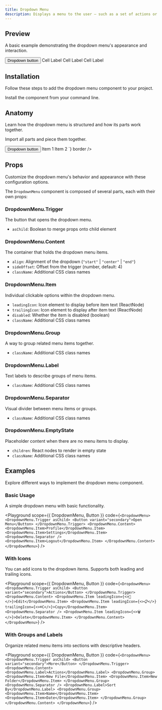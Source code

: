 ```yaml
---
title: Dropdown Menu
description: Displays a menu to the user — such as a set of actions or functions — triggered by a button.
---
```


## Preview
A basic example demonstrating the dropdown menu's appearance and interaction.

<Preview>
  <DropdownMenu>
    <DropdownMenu.Trigger asChild>
      <Button variant="ghost" size="small">Dropdown button</Button>
    </DropdownMenu.Trigger>
    <DropdownMenu.Content align="end">
      <DropdownMenu.Group>
        <DropdownMenu.Item>Cell Label</DropdownMenu.Item>
        <DropdownMenu.Item>Cell Label</DropdownMenu.Item>
        <DropdownMenu.Item>Cell Label</DropdownMenu.Item>
      </DropdownMenu.Group>
    </DropdownMenu.Content>
  </DropdownMenu>
</Preview>

## Installation
Follow these steps to add the dropdown menu component to your project.

Install the component from your command line.

<LiveProvider>
    <LiveEditor code={`npm install @raystack/apsara`} border/>
</LiveProvider>

## Anatomy
Learn how the dropdown menu is structured and how its parts work together.

Import all parts and piece them together.

<LiveProvider>
    <LiveEditor code={`

<DropdownMenu>
  <DropdownMenu.Trigger asChild>
    <Button variant="secondary">Dropdown button</Button>
  </DropdownMenu.Trigger>
  <DropdownMenu.Content>
    <DropdownMenu.Item>Item 1</DropdownMenu.Item>
    <DropdownMenu.Item>Item 2</DropdownMenu.Item>
  </DropdownMenu.Content>
</DropdownMenu>
`} border />
</LiveProvider>

## Props
Customize the dropdown menu's behavior and appearance with these configuration options.

The `DropdownMenu` component is composed of several parts, each with their own props:

### DropdownMenu.Trigger
The button that opens the dropdown menu.

- `asChild`: Boolean to merge props onto child element

### DropdownMenu.Content
The container that holds the dropdown menu items.

- `align`: Alignment of the dropdown (`"start"` | `"center"` | `"end"`)
- `sideOffset`: Offset from the trigger (number, default: 4)
- `className`: Additional CSS class names

### DropdownMenu.Item
Individual clickable options within the dropdown menu.

- `leadingIcon`: Icon element to display before item text (ReactNode)
- `trailingIcon`: Icon element to display after item text (ReactNode)
- `disabled`: Whether the item is disabled (boolean)
- `className`: Additional CSS class names

### DropdownMenu.Group
A way to group related menu items together.

- `className`: Additional CSS class names

### DropdownMenu.Label
Text labels to describe groups of menu items.

- `className`: Additional CSS class names

### DropdownMenu.Separator
Visual divider between menu items or groups.

- `className`: Additional CSS class names

### DropdownMenu.EmptyState
Placeholder content when there are no menu items to display.

- `children`: React nodes to render in empty state
- `className`: Additional CSS class names

## Examples
Explore different ways to implement the dropdown menu component.

### Basic Usage
A simple dropdown menu with basic functionality.

<Playground
  scope={{ DropdownMenu, Button }}
  code={`
<DropdownMenu>
  <DropdownMenu.Trigger asChild>
    <Button variant="secondary">Open Menu</Button>
  </DropdownMenu.Trigger>
  <DropdownMenu.Content>
    <DropdownMenu.Item>Profile</DropdownMenu.Item>
    <DropdownMenu.Item>Settings</DropdownMenu.Item>
    <DropdownMenu.Separator />
    <DropdownMenu.Item>Logout</DropdownMenu.Item>
  </DropdownMenu.Content>
</DropdownMenu>
`}
/>

### With Icons
You can add icons to the dropdown items. Supports both leading and trailing icons.

<Playground
  scope={{ DropdownMenu, Button }}
  code={`
<DropdownMenu>
  <DropdownMenu.Trigger asChild>
    <Button variant="secondary">Actions</Button>
  </DropdownMenu.Trigger>
  <DropdownMenu.Content>
    <DropdownMenu.Item leadingIcon={<>📝</>}>Edit</DropdownMenu.Item>
    <DropdownMenu.Item leadingIcon={<>📋</>} trailingIcon={<>⌘C</>}>Copy</DropdownMenu.Item>
    <DropdownMenu.Separator />
    <DropdownMenu.Item leadingIcon={<>🗑️</>}>Delete</DropdownMenu.Item>
  </DropdownMenu.Content>
</DropdownMenu>
`}
/>

### With Groups and Labels
Organize related menu items into sections with descriptive headers.

<Playground
  scope={{ DropdownMenu, Button }}
  code={`
<DropdownMenu>
  <DropdownMenu.Trigger asChild>
    <Button variant="secondary">More</Button>
  </DropdownMenu.Trigger>
  <DropdownMenu.Content>
    <DropdownMenu.Label>Actions</DropdownMenu.Label>
    <DropdownMenu.Group>
      <DropdownMenu.Item>New File</DropdownMenu.Item>
      <DropdownMenu.Item>New Folder</DropdownMenu.Item>
    </DropdownMenu.Group>
    <DropdownMenu.Separator />
    <DropdownMenu.Label>Sort By</DropdownMenu.Label>
    <DropdownMenu.Group>
      <DropdownMenu.Item>Name</DropdownMenu.Item>
      <DropdownMenu.Item>Date</DropdownMenu.Item>
    </DropdownMenu.Group>
  </DropdownMenu.Content>
</DropdownMenu>
`}
/>

